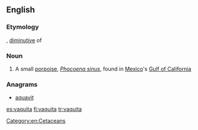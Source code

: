 ==English==

===Etymology===
{{etyl|es|en}} {{term|vaquita||little cow|lang=es}}, [[diminutive]] of {{term|vaca|lang=es||cow}}

===Noun===
{{wikipedia}}
{{en-noun}}

# A small [[porpoise]], ''[[Phocoena sinus]]'', found in [[Mexico]]'s [[Gulf of California]]

===Anagrams===
* [[aquavit#English|aquavit]]

[[Category:en:Cetaceans]]

[[es:vaquita]]
[[fi:vaquita]]
[[tr:vaquita]]